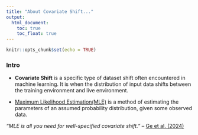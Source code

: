 ```yaml
---
title: "About Covariate Shift..."
output: 
  html_document:
    toc: true
    toc_float: true
---
```


```r
knitr::opts_chunk$set(echo = TRUE)
```

### Intro

- **Covariate Shift** is a specific type of dataset shift often encountered in machine learning. It is when the distribution of input data shifts between the training environment and live environment.

- [Maximum Likelihood Estimation(MLE)](https://en.wikipedia.org/wiki/Maximum_likelihood_estimation) is a method of estimating the parameters of an assumed probability distribution, given some observed data.

_“MLE is all you need for well-specified covariate shift.”_ – [Ge et al. (2024)](https://arxiv.org/abs/2311.15961)
